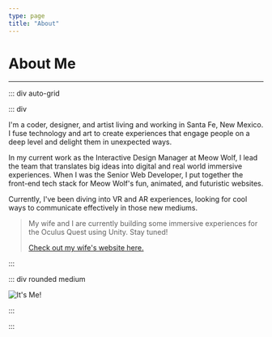 ```yaml
---
type: page
title: "About"
---
```


# About Me

---

::: div auto-grid

::: div

I'm a coder, designer, and artist living and working in Santa Fe, New Mexico. I fuse technology and art to create experiences that engage people on a deep level and delight them in unexpected ways.

In my current work as the Interactive Design Manager at Meow Wolf, I lead the team that translates big ideas into digital and real world immersive experiences. When I was the Senior Web Developer, I put together the front-end tech stack for Meow Wolf's fun, animated, and futuristic websites.

Currently, I've been diving into VR and AR experiences, looking for cool ways to communicate effectively in those new mediums.

> My wife and I are currently building some immersive experiences for the Oculus Quest using Unity. Stay tuned!
>
> [Check out my wife's website here.](https://www.kvollbracht.com "Katrina Vollbracht")

:::

::: div rounded medium

![It's Me!](../images/me.jpg "It's Me!")

:::

:::
